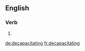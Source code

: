 ==English==

===Verb===
{{head|en}}

# {{present participle of|decapacitate}}

[[de:decapacitating]]
[[fr:decapacitating]]